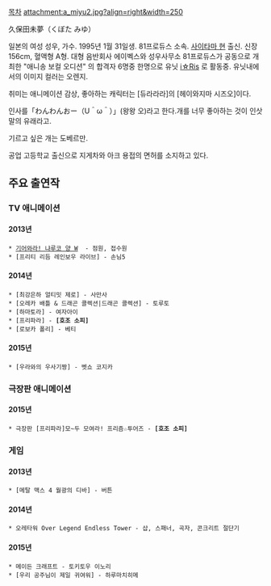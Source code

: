 [[목차]]
attachment:a_miyu2.jpg?align=right&width=250


久保田未夢（くぼた みゆ）


일본의 여성 성우, 가수. 1995년 1월 31일생. 81프로듀스 소속. [[사이타마|사이타마 현]] 출신.
신장 156cm, 혈액형 A형.
대형 음반회사 에이벡스와 성우사무소 81프로듀스가 공동으로 개최한
"애니송 보컬 오디션" 의 합격자 6명중 한명으로 유닛 [[i☆Ris]] 로 활동중.
유닛내에서의 이미지 컬러는 오렌지.

취미는 애니메이션 감상, 좋아하는 캐릭터는 [듀라라라]의 [헤이와지마 시즈오]이다.

인사를「わんわんおー（U＾ω＾）」(왕왕 오)라고 한다.개를 너무 좋아하는 것이 인삿말의 유래라고.

기르고 싶은 개는 도베르만.

공업 고등학교 출신으로 지게차와 아크 용접의 면허를 소지하고 있다.


== 주요 출연작 ==
=== TV 애니메이션 ===
==== 2013년 ====
 * [[기어와라! 냐루코 양/애니메이션|기어와라! 냐루코 양 W]]  - 점원, 접수원
 * [프리티 리듬 레인보우 라이브] - 손님5
==== 2014년 ====
 * [최강은하 얼티밋 제로] - 사만사
 * [오레카 배틀 & 드래곤 콜렉션|드래곤 콜렉션] - 토루토
 * [하마토라] - 여자아이
 * [프리파라] - '''[호조 소피]'''
 * [로보카 폴리] - 베티

==== 2015년 ====
 * [우라와의 우사기짱] - 벳쇼 코지카

=== 극장판 애니메이션 ===
==== 2015년 ====
 * 극장판 [프리파라]모~두 모여라! 프리즘☆투어즈 - '''[호조 소피]'''

=== 게임 ===
==== 2013년 ====
 * [메탈 맥스 4 월광의 디바] - 버튼

==== 2014년 ====
 * 오레타워 Over Legend Endless Tower - 삽, 스패너, 곡자, 콘크리트 절단기

==== 2015년 ====
 * 메이든 크래프트 - 토키토우 이노리
 * [우리 공주님이 제일 귀여워] - 하루마치히메
